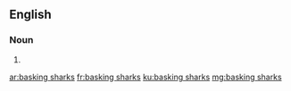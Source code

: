==English==

===Noun===
{{head|en|plural}}

# {{plural of|basking shark|lang=en|nocat=1}}

[[ar:basking sharks]]
[[fr:basking sharks]]
[[ku:basking sharks]]
[[mg:basking sharks]]